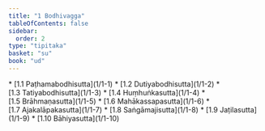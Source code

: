 ```yaml
---
title: "1 Bodhivagga"
tableOfContents: false
sidebar:
  order: 2
type: "tipitaka"
basket: "su"
book: "ud"
---
```



<DynamicBreadcrumb />



<TableOfContents book="ud" section="1">
* [1.1 Paṭhamabodhisutta](1/1-1)
* [1.2 Dutiyabodhisutta](1/1-2)
* [1.3 Tatiyabodhisutta](1/1-3)
* [1.4 Huṃhuṅkasutta](1/1-4)
* [1.5 Brāhmaṇasutta](1/1-5)
* [1.6 Mahākassapasutta](1/1-6)
* [1.7 Ajakalāpakasutta](1/1-7)
* [1.8 Saṅgāmajisutta](1/1-8)
* [1.9 Jaṭilasutta](1/1-9)
* [1.10 Bāhiyasutta](1/1-10)
</TableOfContents>